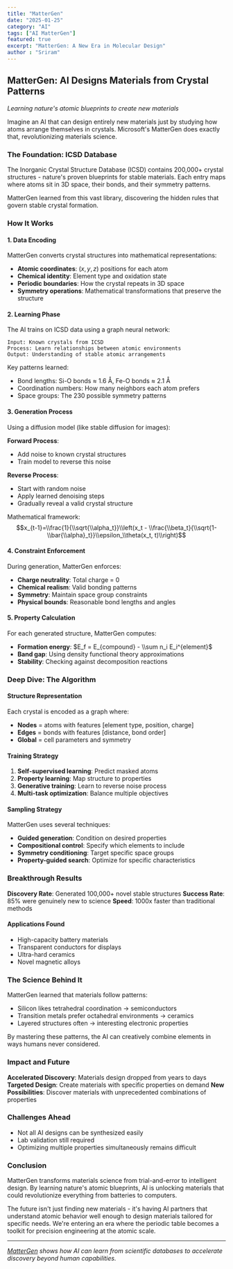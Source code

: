 ```yaml
---
title: "MatterGen"
date: "2025-01-25"
category: "AI"
tags: ["AI MatterGen"]
featured: true
excerpt: "MatterGen: A New Era in Molecular Design"
author : "Sriram"
---
```


## MatterGen: AI Designs Materials from Crystal Patterns

*Learning nature's atomic blueprints to create new materials*

Imagine an AI that can design entirely new materials just by studying how atoms arrange themselves in crystals. Microsoft's MatterGen does exactly that, revolutionizing materials science.

### The Foundation: ICSD Database

The Inorganic Crystal Structure Database (ICSD) contains 200,000+ crystal structures - nature's proven blueprints for stable materials. Each entry maps where atoms sit in 3D space, their bonds, and their symmetry patterns.

MatterGen learned from this vast library, discovering the hidden rules that govern stable crystal formation.

### How It Works

#### 1. Data Encoding
MatterGen converts crystal structures into mathematical representations:
- **Atomic coordinates**: $(x, y, z)$ positions for each atom
- **Chemical identity**: Element type and oxidation state
- **Periodic boundaries**: How the crystal repeats in 3D space
- **Symmetry operations**: Mathematical transformations that preserve the structure

#### 2. Learning Phase
The AI trains on ICSD data using a graph neural network:
```
Input: Known crystals from ICSD
Process: Learn relationships between atomic environments
Output: Understanding of stable atomic arrangements
```

Key patterns learned:
- Bond lengths: Si-O bonds ≈ 1.6 Å, Fe-O bonds ≈ 2.1 Å
- Coordination numbers: How many neighbors each atom prefers
- Space groups: The 230 possible symmetry patterns

#### 3. Generation Process
Using a diffusion model (like stable diffusion for images):

**Forward Process**:
- Add noise to known crystal structures
- Train model to reverse this noise

**Reverse Process**:
- Start with random noise
- Apply learned denoising steps
- Gradually reveal a valid crystal structure

Mathematical framework:
$$x_{t-1}=\\frac{1}{\\sqrt{\\alpha_t}}\\left(x_t - \\frac{\\beta_t}{\\sqrt{1-\\bar{\\alpha}_t}}\\epsilon_\\theta(x_t, t)\\right)$$


#### 4. Constraint Enforcement
During generation, MatterGen enforces:
- **Charge neutrality**: Total charge = 0
- **Chemical realism**: Valid bonding patterns
- **Symmetry**: Maintain space group constraints
- **Physical bounds**: Reasonable bond lengths and angles

#### 5. Property Calculation
For each generated structure, MatterGen computes:
- **Formation energy**: $E_f = E_{compound} - \\sum n_i E_i^{element}$
- **Band gap**: Using density functional theory approximations
- **Stability**: Checking against decomposition reactions

### Deep Dive: The Algorithm

#### Structure Representation
Each crystal is encoded as a graph where:
- **Nodes** = atoms with features [element type, position, charge]
- **Edges** = bonds with features [distance, bond order]
- **Global** = cell parameters and symmetry

#### Training Strategy
1. **Self-supervised learning**: Predict masked atoms
2. **Property learning**: Map structure to properties
3. **Generative training**: Learn to reverse noise process
4. **Multi-task optimization**: Balance multiple objectives

#### Sampling Strategy
MatterGen uses several techniques:
- **Guided generation**: Condition on desired properties
- **Compositional control**: Specify which elements to include
- **Symmetry conditioning**: Target specific space groups
- **Property-guided search**: Optimize for specific characteristics

### Breakthrough Results

**Discovery Rate**: Generated 100,000+ novel stable structures
**Success Rate**: 85% were genuinely new to science
**Speed**: 1000x faster than traditional methods

#### Applications Found
- High-capacity battery materials
- Transparent conductors for displays
- Ultra-hard ceramics
- Novel magnetic alloys

### The Science Behind It

MatterGen learned that materials follow patterns:
- Silicon likes tetrahedral coordination → semiconductors
- Transition metals prefer octahedral environments → ceramics
- Layered structures often → interesting electronic properties

By mastering these patterns, the AI can creatively combine elements in ways humans never considered.

### Impact and Future

**Accelerated Discovery**: Materials design dropped from years to days
**Targeted Design**: Create materials with specific properties on demand
**New Possibilities**: Discover materials with unprecedented combinations of properties

### Challenges Ahead

- Not all AI designs can be synthesized easily
- Lab validation still required
- Optimizing multiple properties simultaneously remains difficult

### Conclusion

MatterGen transforms materials science from trial-and-error to intelligent design. By learning nature's atomic blueprints, AI is unlocking materials that could revolutionize everything from batteries to computers.

The future isn't just finding new materials - it's having AI partners that understand atomic behavior well enough to design materials tailored for specific needs. We're entering an era where the periodic table becomes a toolkit for precision engineering at the atomic scale.

---

*[MatterGen](https://github.com/microsoft/mattergen) shows how AI can learn from scientific databases to accelerate discovery beyond human capabilities.*